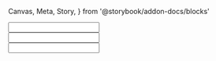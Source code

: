   Canvas,
  Meta,
  Story,
} from '@storybook/addon-docs/blocks'


<Meta title="Examples/FieldGroup" />

<Canvas>
<OneForm>
  <FieldGroup
    id="1"
    name="addressId"
  >
    <div>
      <Field>
        <input
          name="name"
        />
      </Field>
    </div>
    <FieldGroup
      id="1"
      name="emailId"
    >
      <div>
        <Field>
          <input
            name="email"
          />
        </Field>
      </div>
    </FieldGroup>
    <FieldGroup
      id="2"
      name="emailId"
    >
      <div>
        <Field>
          <input
            name="email"
          />
        </Field>
      </div>
    </FieldGroup>
  </FieldGroup>
</OneForm>
</Canvas>
